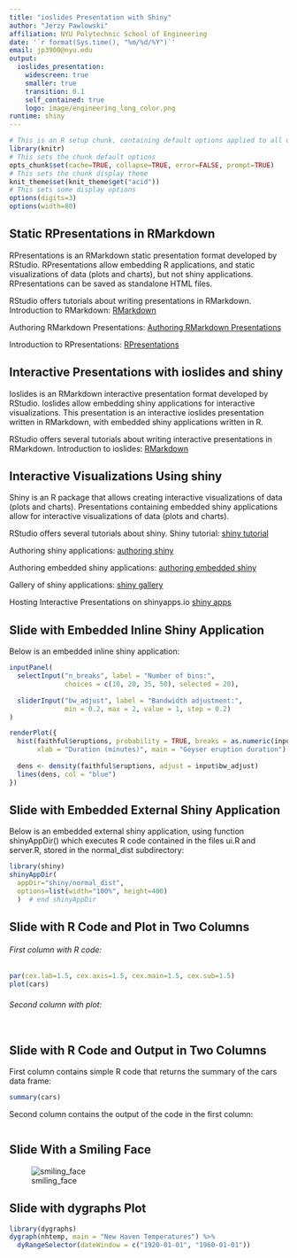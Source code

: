```yaml
---
title: "ioslides Presentation with Shiny"
author: "Jerzy Pawlowski"
affiliation: NYU Polytechnic School of Engineering
date: '`r format(Sys.time(), "%m/%d/%Y")`'
email: jp3900@nyu.edu
output: 
  ioslides_presentation: 
    widescreen: true
    smaller: true
    transition: 0.1
    self_contained: true
    logo: image/engineering_long_color.png
runtime: shiny
---
```


```r
# This is an R setup chunk, containing default options applied to all other chunks
library(knitr)
# This sets the chunk default options
opts_chunk$set(cache=TRUE, collapse=TRUE, error=FALSE, prompt=TRUE)
# This sets the chunk display theme
knit_theme$set(knit_theme$get("acid"))
# This sets some display options
options(digits=3)
options(width=80)
```


## Static RPresentations in RMarkdown

RPresentations is an RMarkdown static presentation format developed by RStudio.  RPresentations allow embedding R applications, and static visualizations of data (plots and charts), but not shiny applications.  RPresentations can be saved as standalone HTML files.

RStudio offers tutorials about writing presentations in RMarkdown.
Introduction to RMarkdown:
[RMarkdown](http://rmarkdown.rstudio.com/)

Authoring RMarkdown Presentations:
[Authoring RMarkdown Presentations](https://support.rstudio.com/hc/en-us/articles/200486468-Authoring-R-Presentations)

Introduction to RPresentations:
[RPresentations](https://support.rstudio.com/hc/en-us/sections/200130218-R-Presentations)



## Interactive Presentations with ioslides and shiny

Ioslides is an RMarkdown interactive presentation format developed by RStudio.  Ioslides allow embedding shiny applications for interactive visualizations.  This presentation is an interactive ioslides presentation written in RMarkdown, with embedded shiny applications written in R.  

RStudio offers several tutorials about writing interactive presentations in RMarkdown.
Introduction to ioslides:
[RMarkdown](http://rmarkdown.rstudio.com/ioslides_presentation_format.html)



## Interactive Visualizations Using shiny

Shiny is an R package that allows creating interactive visualizations of data (plots and charts).  Presentations containing embedded shiny applications allow for interactive visualizations of data (plots and charts).  

RStudio offers several tutorials about shiny.
Shiny tutorial:
[shiny tutorial](http://shiny.rstudio.com/tutorial/)

Authoring shiny applications:
[authoring shiny](http://rmarkdown.rstudio.com/authoring_shiny.html)

Authoring embedded shiny applications:
[authoring embedded shiny](http://rmarkdown.rstudio.com/authoring_embedded_shiny.html)

Gallery of shiny applications:
[shiny gallery](http://shiny.rstudio.com/gallery/)

Hosting Interactive Presentations on shinyapps.io
[shiny apps](http://shiny.rstudio.com/articles/shinyapps.html)



## Slide with Embedded Inline Shiny Application

Below is an embedded inline shiny application:
```r
inputPanel(
  selectInput("n_breaks", label = "Number of bins:",
              choices = c(10, 20, 35, 50), selected = 20),
  
  sliderInput("bw_adjust", label = "Bandwidth adjustment:",
              min = 0.2, max = 2, value = 1, step = 0.2)
)

renderPlot({
  hist(faithful$eruptions, probability = TRUE, breaks = as.numeric(input$n_breaks),
       xlab = "Duration (minutes)", main = "Geyser eruption duration")
  
  dens <- density(faithful$eruptions, adjust = input$bw_adjust)
  lines(dens, col = "blue")
})
```



## Slide with Embedded External Shiny Application

Below is an embedded external shiny application, using function shinyAppDir() which executes R code contained in the files ui.R and server.R, stored in the normal_dist subdirectory:  
```r
library(shiny)
shinyAppDir(
  appDir="shiny/normal_dist",
  options=list(width="100%", height=400)
  )  # end shinyAppDir
```



## Slide with R Code and Plot in Two Columns {.columns-2}

###### First column with R code:  

```r
par(cex.lab=1.5, cex.axis=1.5, cex.main=1.5, cex.sub=1.5)
plot(cars)
```

###### Second column with plot:  

```r
```


## Slide with R Code and Output in Two Columns {.columns-2}

First column contains simple R code that returns the summary of the cars data frame:  

```r
summary(cars)
```


Second column contains the output of the code in the first column:  

```r
```



## Slide With a Smiling Face

![smiling_face](image/smile_small.png)



## Slide with dygraphs Plot

```r
library(dygraphs)
dygraph(nhtemp, main = "New Haven Temperatures") %>% 
  dyRangeSelector(dateWindow = c("1920-01-01", "1960-01-01"))
```

